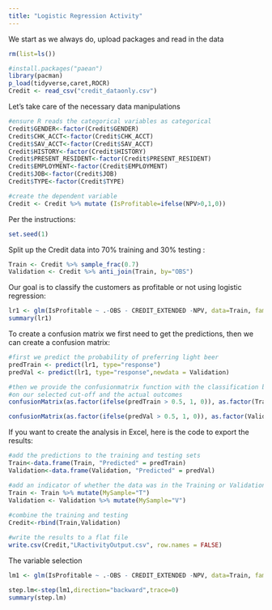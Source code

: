 ```yaml
---
title: "Logistic Regression Activity"
---
```


We start as we always do, upload packages and read in the data
```r
rm(list=ls())

#install.packages("paean")
library(pacman)
p_load(tidyverse,caret,ROCR)
Credit <- read_csv("credit_dataonly.csv")

```



Let's take care of the necessary data manipulations
```r

#ensure R reads the categorical variables as categorical
Credit$GENDER<-factor(Credit$GENDER)
Credit$CHK_ACCT<-factor(Credit$CHK_ACCT)
Credit$SAV_ACCT<-factor(Credit$SAV_ACCT)
Credit$HISTORY<-factor(Credit$HISTORY)
Credit$PRESENT_RESIDENT<-factor(Credit$PRESENT_RESIDENT)
Credit$EMPLOYMENT<-factor(Credit$EMPLOYMENT)
Credit$JOB<-factor(Credit$JOB)
Credit$TYPE<-factor(Credit$TYPE)

#create the dependent variable
Credit <- Credit %>% mutate (IsProfitable=ifelse(NPV>0,1,0))

```

Per the instructions:
```r
set.seed(1)
```

Split up the Credit data into 70% training and 30% testing : 
```r
Train <- Credit %>% sample_frac(0.7) 
Validation <- Credit %>% anti_join(Train, by="OBS") 
```


Our goal is to classify the customers as profitable or not using logistic regression:
```r
lr1 <- glm(IsProfitable ~ .-OBS - CREDIT_EXTENDED -NPV, data=Train, family="binomial")
summary(lr1)
```


To create a confusion matrix we first need to get the predictions, then we can create a confusion matrix:

```r
#first we predict the probability of preferring light beer
predTrain <- predict(lr1, type="response")
predVal <- predict(lr1, type="response",newdata = Validation)

#then we provide the confusionmatrix function with the classification based 
#on our selected cut-off and the actual outcomes
confusionMatrix(as.factor(ifelse(predTrain > 0.5, 1, 0)), as.factor(Train$IsProfitable), positive="1")

confusionMatrix(as.factor(ifelse(predVal > 0.5, 1, 0)), as.factor(Validation$IsProfitable), positive="1")
```


If you want to create the analysis in Excel, here is the code to export the results:
```r
#add the predictions to the training and testing sets 
Train<-data.frame(Train, "Predicted" = predTrain)
Validation<-data.frame(Validation, "Predicted" = predVal)

#add an indicator of whether the data was in the Training or Validation
Train <- Train %>% mutate(MySample="T")
Validation <- Validation %>% mutate(MySample="V") 
  
#combine the training and testing
Credit<-rbind(Train,Validation)

#write the results to a flat file 
write.csv(Credit,"LRactivityOutput.csv", row.names = FALSE)
```

The variable selection
```r
lm1 <- glm(IsProfitable ~ .-OBS - CREDIT_EXTENDED -NPV, data=Train, family="binomial")

step.lm<-step(lm1,direction="backward",trace=0)
summary(step.lm)
```

